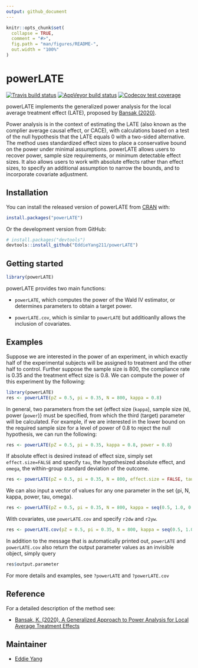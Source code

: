 ```yaml
---
output: github_document
---
```


<!-- README.md is generated from README.Rmd. Please edit that file -->

```r
knitr::opts_chunk$set(
  collapse = TRUE,
  comment = "#>",
  fig.path = "man/figures/README-",
  out.width = "100%"
)
```

# powerLATE

<!-- badges: start -->
[![Travis build status](https://travis-ci.com/EddieYang211/powerLATE.svg?branch=master)](https://travis-ci.com/EddieYang211/powerLATE)
[![AppVeyor build status](https://ci.appveyor.com/api/projects/status/github/EddieYang211/powerLATE?branch=master&svg=true)](https://ci.appveyor.com/project/EddieYang211/powerLATE)
[![Codecov test coverage](https://codecov.io/gh/EddieYang211/powerLATE/branch/master/graph/badge.svg)](https://codecov.io/gh/EddieYang211/powerLATE?branch=master)
<!-- badges: end -->

powerLATE implements the generalized power analysis for the local average treatment effect (LATE), proposed by [Bansak (2020)](https://projecteuclid.org/download/pdfview_1/euclid.ss/1591171230).

Power analysis is in the context of estimating the LATE (also known as the complier average causal effect, or CACE), with calculations based on a test of the null hypothesis that the LATE equals 0 with a two-sided alternative. The method uses standardized effect sizes to place a conservative bound on the power under minimal assumptions. powerLATE allows users to recover power, sample size requirements, or minimum detectable effect sizes. It also allows users to work with absolute effects rather than effect sizes, to specify an additional assumption to narrow the bounds, and to incorporate covariate adjustment.

## Installation

You can install the released version of powerLATE from [CRAN](https://CRAN.R-project.org) with:

``` r
install.packages("powerLATE")
```
Or the development version from GitHub:

``` r
# install.packages("devtools")
devtools::install_github("EddieYang211/powerLATE")
```

## Getting started

```r
library(powerLATE)
```

powerLATE provides two main functions:

* `powerLATE`, which computes the power of the Wald IV estimator, or determines parameters to obtain a target power.

* `powerLATE.cov`, which is similar to `powerLATE` but additioanlly allows the inclusion of covariates. 


## Examples

Suppose we are interested in the power of an experiment, in which exactly half of the experimental subjects will be assigned to treatment and the other half to control. Further suppose the sample size is 800, the compliance rate is 0.35 and the treatment effect size is 0.8. We can compute the power of this experiment by the following:

```r
library(powerLATE)
res <- powerLATE(pZ = 0.5, pi = 0.35, N = 800, kappa = 0.8)
```

In general, two parameters from the set {effect size (`kappa`), sample size (`N`), power (`power`)} must be specified, from which the third (target) parameter will be calculated. For example, if we are interested in the lower bound on the required sample size for a level of power of 0.8 to reject the null hypothesis, we can run the following:

```r
res <- powerLATE(pZ = 0.5, pi = 0.35, kappa = 0.8, power = 0.8)
```

If absolute effect is desired instead of effect size, simply set `effect.size=FALSE` and specify `tau`, the hypothesized absolute effect, and `omega`, the within-group standard deviation of the outcome.
```r
res <- powerLATE(pZ = 0.5, pi = 0.35, N = 800, effect.size = FALSE, tau = 0.4, omega = 0.6,)
```

We can also input a vector of values for any one parameter in the set \{pi, N, kappa, power, tau, omega\}.

```r
res <- powerLATE(pZ = 0.5, pi = 0.35, N = 800, kappa = seq(0.5, 1.0, 0.1))
```

With covariates, use `powerLATE.cov` and specify `r2dw` and `r2yw`.

```r
res <- powerLATE.cov(pZ = 0.5, pi = 0.35, N = 800, kappa = seq(0.5, 1.0, 0.1), r2dw = 0.2, r2yw = 0.3)
```

In addition to the message that is automatically printed out, `powerLATE` and `powerLATE.cov` also return the output parameter values as an invisible object, simply query

```r
res$output.parameter
```

For more details and examples, see `?powerLATE` and `?powerLATE.cov`

## Reference

For a detailed description of the method see:

- [Bansak, K. (2020). A Generalized Approach to Power Analysis for Local Average Treatment Effects](https://projecteuclid.org/download/pdfview_1/euclid.ss/1591171230)

## Maintainer 

- [Eddie Yang](https://github.com/EddieYang211)
